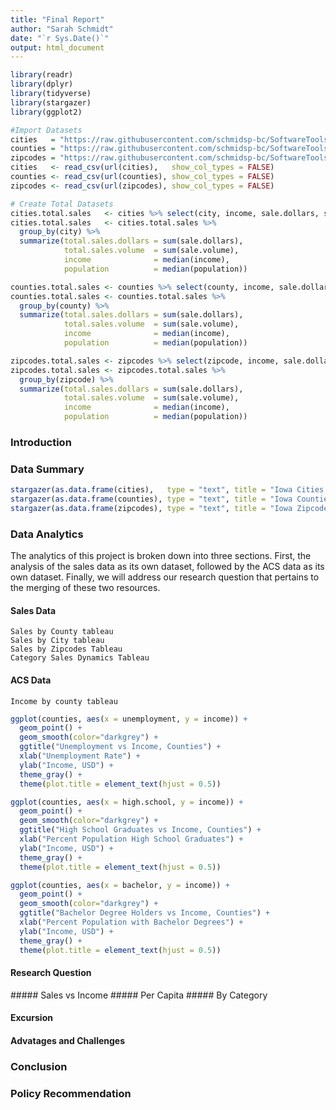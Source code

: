 ---
title: "Final Report"
author: "Sarah Schmidt"
date: "`r Sys.Date()`"
output: html_document
---
```{r, echo=FALSE, message=FALSE}
library(readr)
library(dplyr)
library(tidyverse)
library(stargazer)
library(ggplot2)
```

```{r, echo=FALSE}
#Import Datasets
cities   = "https://raw.githubusercontent.com/schmidsp-bc/SoftwareTools_Team3/Team3_Checkpoint%232/project.cities.csv"
counties = "https://raw.githubusercontent.com/schmidsp-bc/SoftwareTools_Team3/Team3_Checkpoint%232/project.counties.csv"
zipcodes = "https://raw.githubusercontent.com/schmidsp-bc/SoftwareTools_Team3/Team3_Checkpoint%232/project.zipcodes.csv"
cities   <- read_csv(url(cities),   show_col_types = FALSE)
counties <- read_csv(url(counties), show_col_types = FALSE)
zipcodes <- read_csv(url(zipcodes), show_col_types = FALSE)

# Create Total Datasets
cities.total.sales   <- cities %>% select(city, income, sale.dollars, sale.volume, population)
cities.total.sales   <- cities.total.sales %>%
  group_by(city) %>%
  summarize(total.sales.dollars = sum(sale.dollars), 
            total.sales.volume  = sum(sale.volume), 
            income              = median(income),
            population          = median(population))

counties.total.sales <- counties %>% select(county, income, sale.dollars, sale.volume, population)
counties.total.sales <- counties.total.sales %>%
  group_by(county) %>%
  summarize(total.sales.dollars = sum(sale.dollars),
            total.sales.volume  = sum(sale.volume), 
            income              = median(income),
            population          = median(population))

zipcodes.total.sales <- zipcodes %>% select(zipcode, income, sale.dollars, sale.volume, population)
zipcodes.total.sales <- zipcodes.total.sales %>%
  group_by(zipcode) %>%
  summarize(total.sales.dollars = sum(sale.dollars), 
            total.sales.volume  = sum(sale.volume), 
            income              = median(income),
            population          = median(population))
```

### Introduction

### Data Summary
```{r echo=FALSE}
stargazer(as.data.frame(cities),   type = "text", title = "Iowa Cities Dataset")
stargazer(as.data.frame(counties), type = "text", title = "Iowa Counties Dataset")
stargazer(as.data.frame(zipcodes), type = "text", title = "Iowa Zipcodes Dataset")
```

### Data Analytics
  The analytics of this project is broken down into three sections. First, the analysis of the sales data as its own dataset, followed by the ACS data as its own dataset. Finally, we will address our research question that pertains to the merging of these two resources. 
  
#### Sales Data
    Sales by County tableau
    Sales by City tableau
    Sales by Zipcodes Tableau
    Category Sales Dynamics Tableau

#### ACS Data
    Income by county tableau
```{r, echo = FALSE, warning=FALSE, message = FALSE}
ggplot(counties, aes(x = unemployment, y = income)) +
  geom_point() +
  geom_smooth(color="darkgrey") +
  ggtitle("Unemployment vs Income, Counties") +
  xlab("Unemployment Rate") +
  ylab("Income, USD") +
  theme_gray() + 
  theme(plot.title = element_text(hjust = 0.5))
```
```{r, warning=FALSE, message=FALSE}
ggplot(counties, aes(x = high.school, y = income)) +
  geom_point() +
  geom_smooth(color="darkgrey") +
  ggtitle("High School Graduates vs Income, Counties") +
  xlab("Percent Population High School Graduates") +
  ylab("Income, USD") +
  theme_gray() + 
  theme(plot.title = element_text(hjust = 0.5))

```

```{r, warning=FALSE, message=FALSE}
ggplot(counties, aes(x = bachelor, y = income)) +
  geom_point() +
  geom_smooth(color="darkgrey") +
  ggtitle("Bachelor Degree Holders vs Income, Counties") +
  xlab("Percent Population with Bachelor Degrees") +
  ylab("Income, USD") +
  theme_gray() + 
  theme(plot.title = element_text(hjust = 0.5))

```

#### Research Question
  ##### Sales vs Income
  ##### Per Capita
  ##### By Category
  
#### Excursion
#### Advatages and Challenges

### Conclusion

### Policy Recommendation